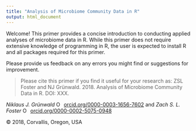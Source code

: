 ```yaml
---
title: "Analysis of Microbiome Community Data in R"
output: html_document
---
```


Welcome! This primer provides a concise introduction to conducting applied analyses of microbiome data in R. 
While this primer does not require extensive knowledge of programming in R, the user is expected to install R and all packages required for this primer. 

Please provide us feedback on any errors you might find or suggestions for improvement. 


> Please cite this primer if you find it useful for your research as: ZSL Foster and NJ Grünwald. 2018. Analysis of Microbiome Community Data in R. DOI: XXX.

*Niklaus J. Gr&uuml;nwald*  <a href="https://orcid.org/0000-0003-1656-7602" target="orcid.widget" rel="noopener noreferrer" style="vertical-align:top;"><img src="https://orcid.org/sites/default/files/images/orcid_16x16.png" style="width:1em;margin-right:.5em;" alt="ORCID iD icon">orcid.org/0000-0003-1656-7602</a> and *Zach S. L. Foster* <a href="https://orcid.org/0000-0002-5075-0948" target="orcid.widget" rel="noopener noreferrer" style="vertical-align:top;"><img src="https://orcid.org/sites/default/files/images/orcid_16x16.png" style="width:1em;margin-right:.5em;" alt="ORCID iD icon">orcid.org/0000-0002-5075-0948</a>

&copy; 2018, Corvallis, Oregon, USA
